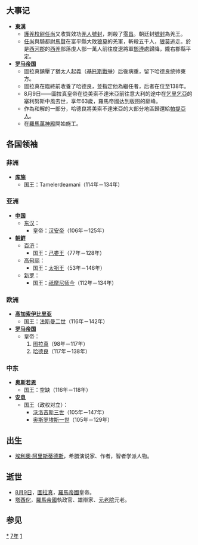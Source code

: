 {{yearTOC|117|东汉'''[[元初|元初]]四年'''}}

== 大事记 ==
*'''[[東漢|東漢]]'''
**[[護羌校尉|護羌校尉]][[任尚|任尚]]又收買效功[[羌人|羌人]][[號封|號封]]，刺殺了[[零昌|零昌]]。朝廷封[[號封|號封]]為羌王。
**[[任尚|任尚]]與騎都尉[[馬賢_(東漢)|馬賢]]在富平縣大敗[[狼莫|狼莫]]的羌軍，斬殺五千人，[[狼莫|狼莫]]逃走。於是[[西河郡|西河郡]]的[[西羌|西羌]]部落虔人部一萬人前往度遼將軍[[鄧遵|鄧遵]]處歸降，隴右郡縣平定。
*'''[[羅馬帝國|罗马帝国]]'''
**圖拉真鎮壓了猶太人起義（[[基托斯戰爭|基托斯戰爭]]）后後病重，留下哈德良统帅東方。
**圖拉真在臨終前收養了哈德良，並指定他為繼任者，后者在位至138年。
**8月9日——圖拉真皇帝在從美索不達米亞前往意大利的途中在[[乞里奇亚|乞里乞亞]]的塞利努斯中風去世，享年63歲，羅馬帝國达到版图的巅峰。
**作為和解的一部分，哈德良將美索不達米亞的大部分地區歸還給[[帕提亚人|帕提亞人]]。
**在[[罗马万神庙|羅馬萬神殿]]開始施工。

== 各国领袖 ==
=== 非洲 ===
*'''[[库施|库施]]'''
**国王：Tamelerdeamani（114年－134年）

=== 亚洲 ===
*'''[[中国|中国]]'''
**[[东汉|东汉]]：
***皇帝：[[汉安帝|汉安帝]]（106年－125年）
*'''[[朝鲜民主主义人民共和国|朝鲜]]'''
**[[百濟|百济]]：
***国王：[[己娄王|己娄王]]（77年－128年）
**[[高句丽|高句丽]]：
***国王：[[太祖王|太祖王]]（53年－146年）
**[[新罗|新罗]]：
***国王：[[祗摩尼师今|祗摩尼师今]]（112年－134年）

=== 欧洲 ===
*'''[[高加索伊比利亞王國|高加索伊比里亚]]'''
**国王：[[法斯曼二世|法斯曼二世]]（116年－142年）
*'''[[羅馬帝國|罗马帝国]]'''
**皇帝：
**#[[圖拉真|图拉真]]（98年－117年）
**#[[哈德良|哈德良]]（117年－138年）

=== 中东 ===
*'''[[奥斯若恩|奥斯若恩]]'''
**国王：空缺（116年－118年）
*'''[[安息_(国家)|安息]]''' 
**国王（政权对立）：
***[[沃洛吉斯三世|沃洛吉斯三世]]（105年－147年）
***[[奥斯罗埃斯一世|奥斯罗埃斯一世]]（105年－129年）
== 出生 ==
*[[埃利奧·阿里斯蒂德斯|埃利奧·阿里斯蒂德斯]]，希腊演说家、作者，智者学派人物。

== 逝世 ==
*[[8月9日|8月9日]]，[[圖拉真|圖拉真]]，[[羅馬帝國|羅馬帝國]]皇帝。
*[[塔西佗|塔西佗]]，[[羅馬帝國|羅馬帝國]]執政官、雄辯家、[[元老院|元老院]]元老。

== 参见 ==
{{Wikisource year mention}}

[[Category:117年|*]]
[[Category:110年代|7年]]
[[Category:2世纪各年|1]]